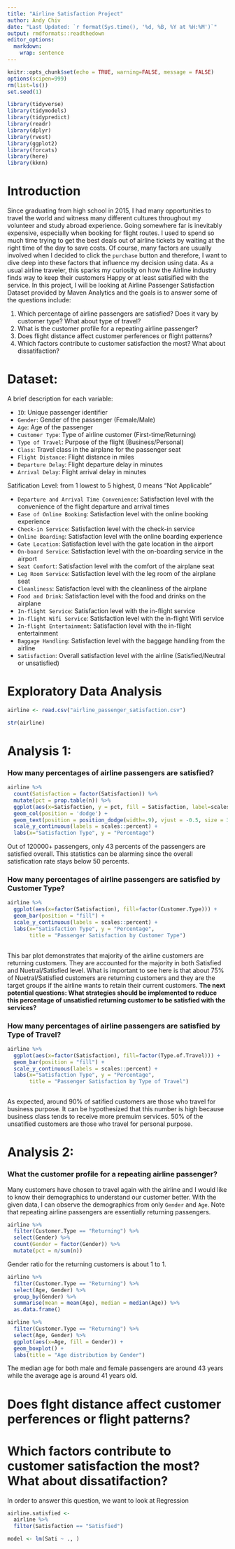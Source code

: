 ```yaml
---
title: "Airline Satisfaction Project"
author: Andy Chiv
date: "Last Updated: `r format(Sys.time(), '%d, %B, %Y at %H:%M')`"
output: rmdformats::readthedown
editor_options: 
  markdown: 
    wrap: sentence
---
```


```r
knitr::opts_chunk$set(echo = TRUE, warning=FALSE, message = FALSE)
options(scipen=999)
rm(list=ls())
set.seed(1)
```

```r
library(tidyverse)
library(tidymodels)
library(tidypredict)
library(readr)
library(dplyr)
library(rvest)
library(ggplot2)
library(forcats)
library(here)
library(kknn)
```

# Introduction

Since graduating from high school in 2015, I had many opportunities to travel the world and witness 
many different cultures throughout my volunteer and study abroad experience. Going somewhere far is 
inevitably expensive, especially when booking for flight routes. I used to spend so much time trying 
to get the best deals out of airline tickets by waiting at the right time of the day to save costs.
Of course, many factors are usually involved when I decided to click the `purchase` button and 
therefore, I want to dive deep into these factors that influence my decision using data. 
As a usual airline traveler, this sparks my curiosity on how the Airline industry finds way to keep 
their customers Happy or at least satisified with the service. In this project, I will be looking at 
Airline Passenger Satisfaction Dataset provided by Maven Analytics and the goals is to answer some of the questions include: 

  1. Which percentage of airline passengers are satisfied? Does it vary by customer type? What about type of travel?
  2. What is the customer profile for a repeating airline passenger?
  3. Does flight distance affect customer perferences or flight patterns?
  4. Which factors contribute to customer satisfaction the most? What about dissatifaction?

# Dataset:

A brief description for each variable: 

  - `ID`:	Unique passenger identifier
  - `Gender`:	Gender of the passenger (Female/Male)
  - `Age`:	Age of the passenger
  - `Customer Type`:	Type of airline customer (First-time/Returning)
  - `Type of Travel`:	Purpose of the flight (Business/Personal)
  - `Class`:	Travel class in the airplane for the passenger seat
  - `Flight Distance`:	Flight distance in miles
  - `Departure Delay`:	Flight departure delay in minutes
  - `Arrival Delay`:	Flight arrival delay in minutes

Satification Level: from 1 lowest to 5 highest, 0 means "Not Applicable"

  - `Departure and Arrival Time Convenience`:	Satisfaction level with the convenience of the flight departure and arrival times
  - `Ease of Online Booking`:	Satisfaction level with the online booking experience
  - `Check-in Service`:	Satisfaction level with the check-in service
  - `Online Boarding`:	Satisfaction level with the online boarding experience
  - `Gate Location`: Satisfaction level with the gate location in the airport
  - `On-board Service`:	Satisfaction level with the on-boarding service in the airport
  - `Seat Comfort`:	Satisfaction level with the comfort of the airplane seat
  - `Leg Room Service`:	Satisfaction level with the leg room of the airplane seat
  - `Cleanliness`:	Satisfaction level with the cleanliness of the airplane
  - `Food and Drink`:	Satisfaction level with the food and drinks on the airplane
  - `In-flight Service`:	Satisfaction level with the in-flight service
  - `In-flight Wifi Service`:	Satisfaction level with the in-flight Wifi service
  - `In-flight Entertainment`: Satisfaction level with the in-flight entertainment
  - `Baggage Handling`:	Satisfaction level with the baggage handling from the airline
  - `Satisfaction`:	Overall satisfaction level with the airline (Satisfied/Neutral or unsatisfied)


# Exploratory Data Analysis

```r
airline <- read.csv("airline_passenger_satisfaction.csv")
```

```r
str(airline)
```

# Analysis 1: 

### How many percentages of airline passengers are satisfied?

```r
airline %>% 
  count(Satisfaction = factor(Satisfaction)) %>% 
  mutate(pct = prop.table(n)) %>% 
  ggplot(aes(x=Satisfaction, y = pct, fill = Satisfaction, label=scales::percent(pct))) +
  geom_col(position = 'dodge') +
  geom_text(position = position_dodge(width=.9), vjust = -0.5, size = 3) +
  scale_y_continuous(labels = scales::percent) +
  labs(x="Satisfaction Type", y = "Percentage")
```

Out of 120000+ passengers, only 43 percents of the passengers are satisfied overall. This statistics can be alarming since 
the overall satisfication rate stays below 50 percents. 

### How many percentages of airline passengers are satisfied by Customer Type?

```r
airline %>% 
  ggplot(aes(x=factor(Satisfaction), fill=factor(Customer.Type))) +
  geom_bar(position = "fill") +
  scale_y_continuous(labels = scales::percent) +
  labs(x="Satisfaction Type", y = "Percentage", 
       title = "Passenger Satisfaction by Customer Type")
  
```

This bar plot demonstrates that majority of the airline customers are returning customers. They are accounted for the 
majority in both Satisfied and Nuetral/Satisfied level. What is important to see here is that about 75% of Nuetral/Satisfied customers are returning customers and they are the target groups if the airline wants to retain their current customers. **The next potential questions: What strategies should be implemented to reduce this percentage of unsatisfied returning customer to be satisfied with the services?**


### How many percentages of airline passengers are satisfied by Type of Travel?

```r
airline %>% 
  ggplot(aes(x=factor(Satisfaction), fill=factor(Type.of.Travel))) +
  geom_bar(position = "fill") +
  scale_y_continuous(labels = scales::percent) +
  labs(x="Satisfaction Type", y = "Percentage", 
       title = "Passenger Satisfaction by Type of Travel")
  
```

As expected, around 90% of satified customers are those who travel for business purpose. 
It can be hypothesized that this number is high because business class tends to receive 
more premuim services. 50% of the unsatified customers are those who travel for personal purpose. 


# Analysis 2: 

### What the customer profile for a repeating airline passenger?

Many customers have chosen to travel again with the airline and I would like to know 
their demographics to understand our customer better. With the given data, I can 
observe the demographics from only `Gender` and `Age`. Note that repeating airline passengers 
are essentially returning passengers. 

```r
airline %>% 
  filter(Customer.Type == "Returning") %>% 
  select(Gender) %>% 
  count(Gender = factor(Gender)) %>% 
  mutate(pct = n/sum(n))

```

Gender ratio for the returning customers is about 1 to 1. 

```r
airline %>% 
  filter(Customer.Type == "Returning") %>% 
  select(Age, Gender) %>%
  group_by(Gender) %>% 
  summarise(mean = mean(Age), median = median(Age)) %>% 
  as.data.frame()
```

```r
airline %>% 
  filter(Customer.Type == "Returning") %>% 
  select(Age, Gender) %>%
  ggplot(aes(x=Age, fill = Gender)) +
  geom_boxplot() +
  labs(title = "Age distribution by Gender")
```

The median age for both male and female passengers are around 43 years while the average age is around 41 years old. 




# Does flght distance affect customer perferences or flight patterns?

# Which factors contribute to customer satisfaction the most? What about dissatifaction?

In order to answer this question, we want to look at Regression 

```r
airline.satisfied <- 
  airline %>% 
  filter(Satisfaction == "Satisfied")
```

```r
model <- lm(Sati ~ ., )

```




